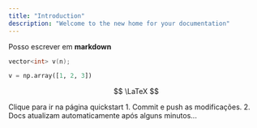 ```yaml
---
title: "Introduction"
description: "Welcome to the new home for your documentation"
---
```


Posso escrever em **markdown**

```cpp
vector<int> v(n);
```

```python
v = np.array([1, 2, 3])
```

$$
	\LaTeX
$$

<Card title="Isso aqui é um cartão" icon="square-code" href="quickstart">
	Clique para ir na página quickstart
</Card>

<Accordion icon="rocket" title="Como publicar os docs?">
  1. Commit e push as modificações.
  2. Docs atualizam automaticamente após alguns minutos...
</Accordion>
